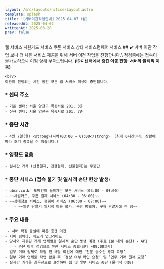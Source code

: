 ```yaml
---
layout: /src/layouts/notice/Layout.astro
template: splash
title: '[서버이관작업안내] 2025.04.07 (월)'
releasedAt: 2025-04-02
writtenAt: 2025-03-28
prev: false
---
```



<Frame>
    <Badge style={'web'}>웹 서비스</Badge> <Badge style={'online'}>사원카드 서비스</Badge> <Badge style={'online'}>쿠폰 서비스</Badge>
    <Badge style={'tcp'}>상태 서비스</Badge><Badge style={'tcp'}>펌웨어 서비스</Badge>
    ## ✔️ 서버 이관 작업
    보나 더 나은 서비스 제공을 위해 서버 이전 작업을 진행합니다.\
    점검중에는 접속이 불가능하오니 이점 양해 부탁드립니다.  <strong>(IDC 센터에서 층간 이동 진행: 서버의 물리적 이동)</strong>

    <br/>
    이관이 진행되는 시간 동안 모든 웹 서비스 이용이 중단됩니다.

### * 센터 주소
    - 기존 센터: 서울 양천구 목동서로 201, 3층
    - 신규 센터: 서울 양천구 목동서로 201, 7층

### * 중단 시간
    - 4월 7일(월) <strong>(새벽)03:00 ~ 09:00</strong>  (최대 6시간이며, 상황에 따라 조기 종료될 수 있습니다.)
### * 영향도 없음
    - 실시간 거래 (신용결제, 간편결제, 선불결제)는 무중단

### * 중단 서비스 (접속 불가 및 일시적 순단 현상 발생)
    - ubcn.co.kr 도메인이 들어가는 모든 서비스 (03:00 - 09:00)
    - ~~사원카드, 쿠폰 결제 서비스 (04:30 - 06:00)~~
    - ~~상태정보 서비스, 펌웨어 서비스 (06:00 - 07:00)~~
        - ~~일부 단말기 일시적 이용 불가: 구형 펌웨어, 구형 단말기에 한 함~~

### * 주요 내용
     - 서버 확장 증설에 따른 층간 이전
    - 서버 펌웨어, 메모리 업그레이드
    - 당사와 제휴된 거래 업체별로 일시적 순단 발생 예정 (주로 1분 내외 순단) - API
        - 순단 이후 점검으로 인한 서비스 종료(최대 ~09:00까지)
    - 일부 거래 업체로 작업 전 해당 회선에 대한 ‘전문 송수신 중지 요청’
    - 일부 거래 업체로 작업 완료 후 ‘정상 여부 확인 요청’ 및 ‘업무 거래 원복 요청’
    - 실시간 거래를 최우선으로 보전하며 웹 및 일부 서비스 중단 (물리적 이동)
</Frame>

